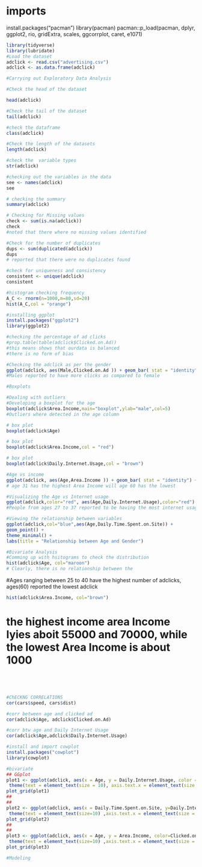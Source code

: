 
# imports
install.packages("pacman")
library(pacman)
pacman::p_load(pacman, dplyr, ggplot2, rio, gridExtra, scales, ggcorrplot, caret, e1071)
```{r}
library(tidyverse)
library(lubridate)
#Load the dataset
adclick <- read.csv("advertising.csv")
adclick <- as.data.frame(adclick)

```

```{r}
#Carrying out Exploratory Data Analysis

#Check the head of the dataset

head(adclick)
```
```{r}
#Check the tail of the dataset
tail(adclick)

```
```{r}
#check the dataframe
class(adclick)
```
```{r}
#Check the length of the datasets
length(adclick)
```
```{r}
#check the  variable types
str(adclick)

```
```{r}
#checking out the variables in the data 
see <- names(adclick)
see
```
```{r}
# checking the summary
summary(adclick)

```
```{r}
# Checking for Missing values
check <- sum(is.na(adclick))
check
#noted that there where no missing values identified
```

```{r}
#Check for the number of duplicates
dups <- sum(duplicated(adclick))
dups
# reported that there were no duplicates found
```

```{r}
#check for uniqueness and consistency
consistent <- unique(adclick)
consistent

```

```{r}
#histogram checking frequency
A_C <- rnorm(n=1000,m=80,sd=20)
hist(A_C,col = "orange")
```


```{r}
#installing ggplot
install.packages("ggplot2")
library(ggplot2)
```

```{r}
#checking the percentage of ad clicks
#prop.table(table(adclick$Clicked.on.Ad))
#this means shows that ourdata is balanced
#there is no form of bias
```
```{r}
#Checking the adclick as per the gender
ggplot(adclick, aes(Male,Clicked.on.Ad )) + geom_bar( stat = "identity") + theme(axis.text.x = element_text(angle = 70, vjust = 0.5, color = "navy")) + xlab("Gender") + ylab("adclicks")+ggtitle("Clicks as per the gender")
#Males reported to have more clicks as compared to female
```
```{r}
#Boxplots
```

```{r}
#Dealing with outliers
#Developing a boxplot for the age
boxplot(adclick$Area.Income,main="boxplot",ylab="male",col=5)
#Outliers where detected in the age column
```

```{r}
# box plot 
boxplot(adclick$Age)
```
```{r}
# box plot 
boxplot(adclick$Area.Income,col = "red")
```
```{r}
# box plot 
boxplot(adclick$Daily.Internet.Usage,col = "brown")
```
```{r}
#Age vs income
ggplot(adclick, aes(Age,Area.Income )) + geom_bar( stat = "identity") +theme(axis.text.x = element_text(angle = 70, vjust = 0.5, color = "navy")) + xlab("Age") + ylab("Area Income")+ggtitle("Age vs Area Income")
# age 31 has the highest Area Income will age 60 has the lowest
```

```{r}
#Visualizing the Age vs Internet usage
ggplot(adclick,color="red", aes(Age,Daily.Internet.Usage),color="red") + geom_bar( stat = "identity") +theme(axis.text.x = element_text(angle = 70, vjust = 0.5, color = "green")) + xlab("Age") + ylab("Daily Internet Usage")+ggtitle("Age vs Internet usage")
#People from ages 27 to 37 reported to be having the most internet usage
```

```{r}
#Viewing the relationship between variables
ggplot(adclick,col="blue",aes(Age,Daily.Time.Spent.on.Site)) +
geom_point() +
theme_minimal() +
labs(title = "Relationship between Age and Gender")
```

```{r}
#Bivariate Analysis
#Comming up with hsitograms to check the distribution
hist(adclick$Age, col="maroon")
# Clearly, there is no relationship between the
```
#Ages ranging between 25 to 40 have the highest number of adclicks, ages(60) reported the lowest adclick

```{r}
hist(adclick$Area.Income, col="brown")
```
# the highest income area Income lyies aboit 55000 and 70000, while the lowest Area Income is about 1000
```{r}

```

```{r}

```
```{r}

```
```{r}

```

```{r}
#ChECKNG CORRELATIONS
cor(cars$speed, cars$dist)
```

```{r}
#corr between age and clicked ad
cor(adclick$Age, adclick$Clicked.on.Ad)
```


```{r}
#corr btw age and Daily Internet Usage
cor(adclick$Age,adclick$Daily.Internet.Usage)
```

```{r}
#install and import cowplot
install.packages("cowplot")
library(cowplot)
```
```{r}
#bivariate
## GGplot
plot1 <- ggplot(adclick, aes(x = Age, y = Daily.Internet.Usage, color = Clicked.on.Ad)) + geom_point(size = 3) +
 theme(text = element_text(size = 10), axis.text.x = element_text(size = 5),axis.text.y = element_text(size = 5))
plot_grid(plot1)
##
##
plot2 <- ggplot(adclick, aes(x = Daily.Time.Spent.on.Site, y=Daily.Internet.Usage, color=Clicked.on.Ad)) + geom_point(size=3)+
 theme(text = element_text(size=10) ,axis.text.x = element_text(size = 5),axis.text.y = element_text(size = 5))
plot_grid(plot2)
##
##
plot3 <- ggplot(adclick, aes(x = Age, y = Area.Income, color=Clicked.on.Ad)) + geom_point(size=3)+
 theme(text = element_text(size=10) ,axis.text.x = element_text(size = 5),axis.text.y = element_text(size = 5))
plot_grid(plot3)
```
```{r}
#Modeling

```